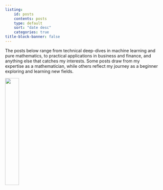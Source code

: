 ```yaml
---
listing:
    id: posts
    contents: posts
    type: default
    sort: "date desc"
    categories: true
title-block-banner: false
---
```


The posts below range from technical deep-dives in machine learning and pure mathematics, to practical applications in business and finance, and anything else that catches my interests. Some posts draw from my expertise as a mathematician, while others reflect my journey as a beginner exploring and learning new fields.

![](img/h-bar.svg){fig-align='center' width=30%}

::: {#posts}
:::

